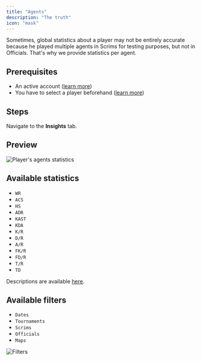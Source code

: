 ```yaml
---
title: "Agents"
description: "The truth"
icon: "mask"
---
```


Sometimes, global statistics about a player may not be entirely accurate because he played multiple agents in Scrims
for testing purposes, but not in Officials.
That's why we provide statistics per agent.

## Prerequisites

- An active account ([learn more](/get-started/setup))
- You have to select a player beforehand ([learn more](/core/player/root))

## Steps

Navigate to the **Insights** tab.

## Preview

<Frame>
    <img
        src="./images/agents/component.png"
        alt="Player's agents statistics"
    />
</Frame>

## Available statistics

- `WR`
- `ACS`
- `HS`
- `ADR`
- `KAST`
- `KDA`
- `K/R`
- `D/R`
- `A/R`
- `FK/R`
- `FD/R`
- `T/R`
- `TD`

Descriptions are available [here](/core/statistics-meaning).

## Available filters

- `Dates`
- `Tournaments`
- `Scrims`
- `Officials`
- `Maps`

<Frame>
    <img
        src="./images/agents/filters.png"
        alt="Filters"
    />
</Frame>
